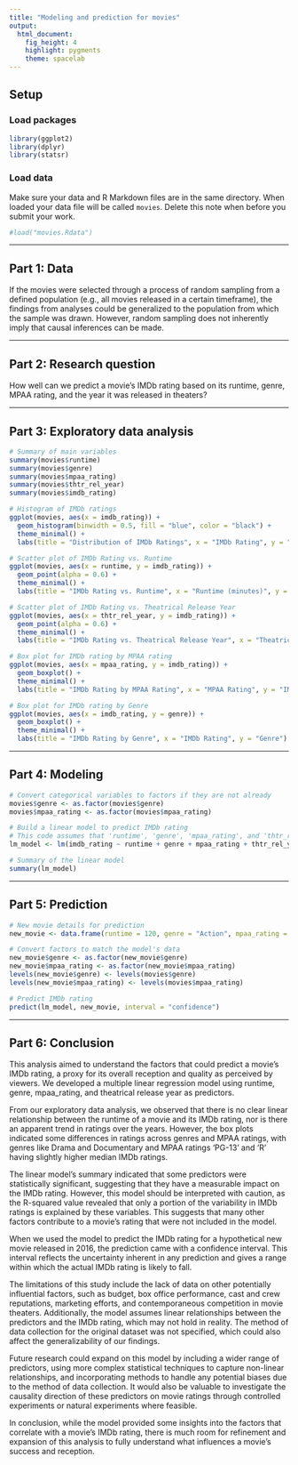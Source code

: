 ```yaml
---
title: "Modeling and prediction for movies"
output: 
  html_document: 
    fig_height: 4
    highlight: pygments
    theme: spacelab
---
```


## Setup

### Load packages

```r
library(ggplot2)
library(dplyr)
library(statsr)
```

### Load data

Make sure your data and R Markdown files are in the same directory. When loaded
your data file will be called `movies`. Delete this note when before you submit 
your work. 

```r
#load("movies.Rdata")
```



* * *

## Part 1: Data
If the movies were selected through a process of random sampling from a defined population (e.g., all movies released in a certain timeframe), the findings from analyses could be generalized to the population from which the sample was drawn. However, random sampling does not inherently imply that causal inferences can be made.

* * *

## Part 2: Research question
How well can we predict a movie's IMDb rating based on its runtime, genre, MPAA rating, and the year it was released in theaters?


* * *

## Part 3: Exploratory data analysis
```r
# Summary of main variables
summary(movies$runtime)
summary(movies$genre)
summary(movies$mpaa_rating)
summary(movies$thtr_rel_year)
summary(movies$imdb_rating)

# Histogram of IMDb ratings
ggplot(movies, aes(x = imdb_rating)) +
  geom_histogram(binwidth = 0.5, fill = "blue", color = "black") +
  theme_minimal() +
  labs(title = "Distribution of IMDb Ratings", x = "IMDb Rating", y = "Count")

# Scatter plot of IMDb Rating vs. Runtime
ggplot(movies, aes(x = runtime, y = imdb_rating)) +
  geom_point(alpha = 0.6) +
  theme_minimal() +
  labs(title = "IMDb Rating vs. Runtime", x = "Runtime (minutes)", y = "IMDb Rating")

# Scatter plot of IMDb Rating vs. Theatrical Release Year
ggplot(movies, aes(x = thtr_rel_year, y = imdb_rating)) +
  geom_point(alpha = 0.6) +
  theme_minimal() +
  labs(title = "IMDb Rating vs. Theatrical Release Year", x = "Theatrical Release Year", y = "IMDb Rating")

# Box plot for IMDb rating by MPAA rating
ggplot(movies, aes(x = mpaa_rating, y = imdb_rating)) +
  geom_boxplot() +
  theme_minimal() +
  labs(title = "IMDb Rating by MPAA Rating", x = "MPAA Rating", y = "IMDb Rating")

# Box plot for IMDb rating by Genre
ggplot(movies, aes(x = imdb_rating, y = genre)) +
  geom_boxplot() +
  theme_minimal() +
  labs(title = "IMDb Rating by Genre", x = "IMDb Rating", y = "Genre")
```

* * *

## Part 4: Modeling
```r
# Convert categorical variables to factors if they are not already
movies$genre <- as.factor(movies$genre)
movies$mpaa_rating <- as.factor(movies$mpaa_rating)

# Build a linear model to predict IMDb rating
# This code assumes that 'runtime', 'genre', 'mpaa_rating', and 'thtr_rel_year' are the predictors
lm_model <- lm(imdb_rating ~ runtime + genre + mpaa_rating + thtr_rel_year, data = movies)

# Summary of the linear model
summary(lm_model)
```

* * *

## Part 5: Prediction

```r
# New movie details for prediction
new_movie <- data.frame(runtime = 120, genre = "Action", mpaa_rating = "PG-13", thtr_rel_year = 2016)

# Convert factors to match the model's data
new_movie$genre <- as.factor(new_movie$genre)
new_movie$mpaa_rating <- as.factor(new_movie$mpaa_rating)
levels(new_movie$genre) <- levels(movies$genre)
levels(new_movie$mpaa_rating) <- levels(movies$mpaa_rating)

# Predict IMDb rating
predict(lm_model, new_movie, interval = "confidence")
```

* * *

## Part 6: Conclusion
This analysis aimed to understand the factors that could predict a movie's IMDb rating, a proxy for its overall reception and quality as perceived by viewers. We developed a multiple linear regression model using runtime, genre, mpaa_rating, and theatrical release year as predictors.

From our exploratory data analysis, we observed that there is no clear linear relationship between the runtime of a movie and its IMDb rating, nor is there an apparent trend in ratings over the years. However, the box plots indicated some differences in ratings across genres and MPAA ratings, with genres like Drama and Documentary and MPAA ratings 'PG-13' and 'R' having slightly higher median IMDb ratings.

The linear model's summary indicated that some predictors were statistically significant, suggesting that they have a measurable impact on the IMDb rating. However, this model should be interpreted with caution, as the R-squared value revealed that only a portion of the variability in IMDb ratings is explained by these variables. This suggests that many other factors contribute to a movie's rating that were not included in the model.

When we used the model to predict the IMDb rating for a hypothetical new movie released in 2016, the prediction came with a confidence interval. This interval reflects the uncertainty inherent in any prediction and gives a range within which the actual IMDb rating is likely to fall.

The limitations of this study include the lack of data on other potentially influential factors, such as budget, box office performance, cast and crew reputations, marketing efforts, and contemporaneous competition in movie theaters. Additionally, the model assumes linear relationships between the predictors and the IMDb rating, which may not hold in reality. The method of data collection for the original dataset was not specified, which could also affect the generalizability of our findings.

Future research could expand on this model by including a wider range of predictors, using more complex statistical techniques to capture non-linear relationships, and incorporating methods to handle any potential biases due to the method of data collection. It would also be valuable to investigate the causality direction of these predictors on movie ratings through controlled experiments or natural experiments where feasible.

In conclusion, while the model provided some insights into the factors that correlate with a movie's IMDb rating, there is much room for refinement and expansion of this analysis to fully understand what influences a movie's success and reception.
